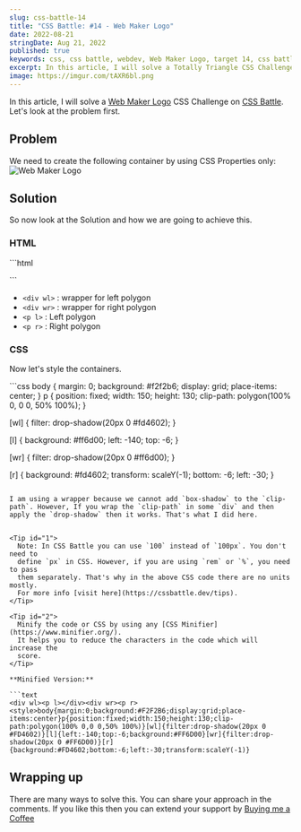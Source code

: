 ```yaml
---
slug: css-battle-14
title: "CSS Battle: #14 - Web Maker Logo"
date: 2022-08-21
stringDate: Aug 21, 2022
published: true
keywords: css, css battle, webdev, Web Maker Logo, target 14, css battle 14
excerpt: In this article, I will solve a Totally Triangle CSS Challenge on CSS Battle.
image: https://imgur.com/tAXR6bl.png
---
```


In this article, I will solve a [Web Maker Logo](https://cssbattle.dev/play/14) CSS Challenge on [CSS Battle](https://cssbattle.dev). Let's look at the problem first.

## Problem

We need to create the following container by using CSS Properties only:
![Web Maker Logo](https://cssbattle.dev/targets/14.png)

## Solution

So now look at the Solution and how we are going to achieve this.

<YouTube id="2YXNVlBKhLI" />

### HTML

<CodeTitle lang="html" title="index.html" />
```html
<div wl><p l></div>
<div wr><p r>
```

- `<div wl>` : wrapper for left polygon
- `<div wr>` : wrapper for right polygon
- `<p l>` : Left polygon
- `<p r>` : Right polygon

### CSS

Now let's style the containers.

<CodeTitle lang="css" title="style.css" />
```css
body {
  margin: 0;
  background: #f2f2b6;
  display: grid;
  place-items: center;
}
p {
  position: fixed;
  width: 150;
  height: 130;
  clip-path: polygon(100% 0, 0 0, 50% 100%);
}

[wl] {
filter: drop-shadow(20px 0 #fd4602);
}

[l] {
background: #ff6d00;
left: -140;
top: -6;
}

[wr] {
filter: drop-shadow(20px 0 #ff6d00);
}

[r] {
background: #fd4602;
transform: scaleY(-1);
bottom: -6;
left: -30;
}
```

I am using a wrapper because we cannot add `box-shadow` to the `clip-path`. However, If you wrap the `clip-path` in some `div` and then apply the `drop-shadow` then it works. That's what I did here.


<Tip id="1">
  Note: In CSS Battle you can use `100` instead of `100px`. You don't need to
  define `px` in CSS. However, if you are using `rem` or `%`, you need to pass
  them separately. That's why in the above CSS code there are no units mostly.
  For more info [visit here](https://cssbattle.dev/tips).
</Tip>

<Tip id="2">
  Minify the code or CSS by using any [CSS Minifier](https://www.minifier.org/).
  It helps you to reduce the characters in the code which will increase the
  score.
</Tip>

**Minified Version:**

```text
<div wl><p l></div><div wr><p r><style>body{margin:0;background:#F2F2B6;display:grid;place-items:center}p{position:fixed;width:150;height:130;clip-path:polygon(100% 0,0 0,50% 100%)}[wl]{filter:drop-shadow(20px 0 #FD4602)}[l]{left:-140;top:-6;background:#FF6D00}[wr]{filter:drop-shadow(20px 0 #FF6D00)}[r]{background:#FD4602;bottom:-6;left:-30;transform:scaleY(-1)}
```

## Wrapping up

There are many ways to solve this. You can share your approach in the comments. If you like this then you can extend your support by [Buying me a Coffee](https://buymeacoffee.com/j471n)

<NextAndPreviousButton
  prevHref="/blogs/css-battle-13"
  prevTitle="CSS Battle: #13 - Totally Triangle"
/>
